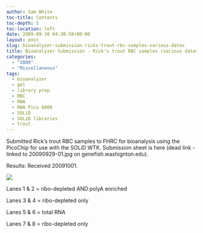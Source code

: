 ```yaml
---
author: Sam White
toc-title: Contents
toc-depth: 5
toc-location: left
date: 2009-09-30 04:30:58+00:00
layout: post
slug: bioanalyzer-submission-ricks-trout-rbc-samples-various-dates
title: Bioanalyzer Submission - Rick's trout RBC samples (various dates)
categories:
  - "2009"
  - "Miscellaneous"
tags:
  - bioanalyzer
  - gel
  - library prep
  - RBC
  - RNA
  - RNA Pico 6000
  - SOLiD
  - SOLiD libraries
  - trout
---
```


Submitted Rick's trout RBC samples to FHRC for bioanalysis using the PicoChip for use with the SOLiD WTK. Submission sheet is here (dead link - linked to 20090929-01.jpg on genefish.washignton.edu).

Results: Received 20091001.

![](https://eagle.fish.washington.edu/Arabidopsis/Bioanalyzer%20Data/20091001%20pico%20bioanalzyer%20gel.jpg)

Lanes 1 & 2 = ribo-depleted AND polyA enriched

Lanes 3 & 4 = ribo-depleted only

Lanes 5 & 6 = total RNA

Lanes 7 & 8 = ribo-depleted only
